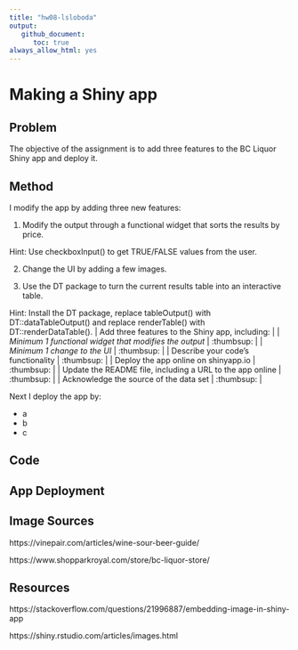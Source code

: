 ```yaml
---
title: "hw08-lsloboda"
output:
   github_document:
      toc: true
always_allow_html: yes
---
```


# Making a Shiny app

## Problem

The objective of the assignment is to add three features to the BC Liquor Shiny app and deploy it.

## Method

I modify the app by adding three new features:

1. Modify the output through a functional widget that sorts the results by price.

Hint: Use checkboxInput() to get TRUE/FALSE values from the user.

2. Change the UI by adding a few images. 

3. Use the DT package to turn the current results table into an interactive table.

Hint: Install the DT package, replace tableOutput() with DT::dataTableOutput() and replace renderTable() with DT::renderDataTable().
| Add three features to the Shiny app, including:                           |
| *Minimum 1 functional widget that modifies the output*         | :thumbsup: |
| *Minimum 1 change to the UI*                                   | :thumbsup: |
| Describe your code's functionality                           | :thumbsup: |
| Deploy the app online on shinyapp.io                         | :thumbsup: |
| Update the README file, including a URL to the app online    | :thumbsup: |
| Acknowledge the source of the data set                       | :thumbsup: |

Next I deploy the app by:

* a
* b
* c

## Code


## App Deployment



## Image Sources
https://vinepair.com/articles/wine-sour-beer-guide/

https://www.shopparkroyal.com/store/bc-liquor-store/


## Resources
https://stackoverflow.com/questions/21996887/embedding-image-in-shiny-app

https://shiny.rstudio.com/articles/images.html

